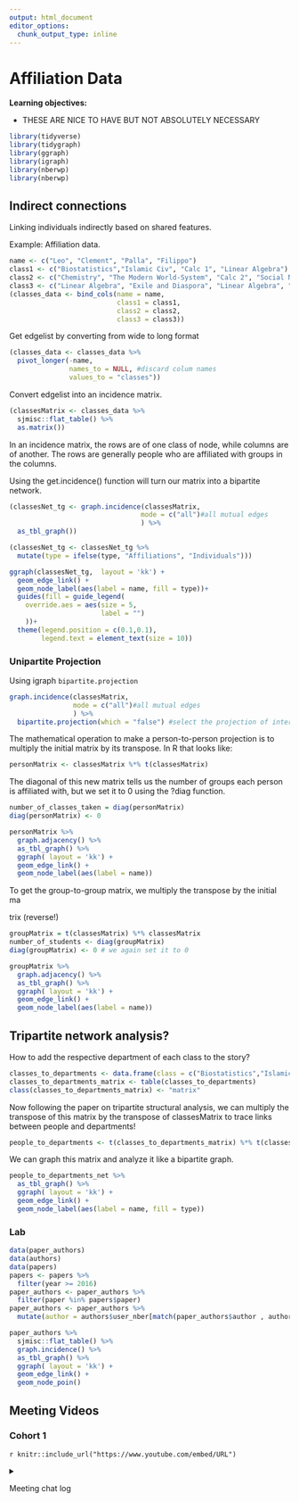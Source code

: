 ```yaml
---
output: html_document
editor_options: 
  chunk_output_type: inline
---
```


# Affiliation Data

**Learning objectives:**

-   THESE ARE NICE TO HAVE BUT NOT ABSOLUTELY NECESSARY

```r
library(tidyverse)
library(tidygraph)
library(ggraph)
library(igraph)
library(nberwp)
library(nberwp)
```

## Indirect connections

Linking individuals indirectly based on shared features.

Example: Affiliation data.

```r
name <- c("Leo", "Clement", "Palla", "Filippo")
class1 <- c("Biostatistics","Islamic Civ", "Calc 1", "Linear Algebra")
class2 <- c("Chemistry", "The Modern World-System", "Calc 2", "Social Networks")
class3 <- c("Linear Algebra", "Exile and Diaspora", "Linear Algebra", "The Modern World-System")
(classes_data <- bind_cols(name = name,
                           class1 = class1,
                           class2 = class2,
                           class3 = class3))
```

Get edgelist by converting from wide to long format

```r
(classes_data <- classes_data %>%
  pivot_longer(-name,
               names_to = NULL, #discard colum names
               values_to = "classes"))
```

Convert edgelist into an incidence matrix.

```r
(classesMatrix <- classes_data %>% 
  sjmisc::flat_table() %>% 
  as.matrix())
```

In an incidence matrix, the rows are of one class of node, while columns are of another. The rows are generally people who are affiliated with groups in the columns.

Using the get.incidence() function will turn our matrix into a bipartite network.

```r
(classesNet_tg <- graph.incidence(classesMatrix,
                                 mode = c("all")#all mutual edges 
                                 ) %>% 
  as_tbl_graph())
```

```r
(classesNet_tg <- classesNet_tg %>% 
  mutate(type = ifelse(type, "Affiliations", "Individuals")))
```

```r
ggraph(classesNet_tg,  layout = 'kk') + 
  geom_edge_link() + 
  geom_node_label(aes(label = name, fill = type))+
  guides(fill = guide_legend(
    override.aes = aes(size = 5,
                       label = "")
    ))+
  theme(legend.position = c(0.1,0.1),
        legend.text = element_text(size = 10))
```


### Unipartite Projection

Using igraph `bipartite.projection`

```r
graph.incidence(classesMatrix,
                mode = c("all")#all mutual edges 
                ) %>% 
  bipartite.projection(which = "false") #select the projection of interest. Here it's students
```

The mathematical operation to make a person-to-person projection is to multiply the initial matrix by its transpose. In R that looks like:
```r
personMatrix <- classesMatrix %*% t(classesMatrix)
```


The diagonal of this new matrix tells us the number of groups each person is affiliated with, but we set it to 0 using the ?diag function.

```r
number_of_classes_taken = diag(personMatrix)
diag(personMatrix) <- 0 
```

```r
personMatrix %>%
  graph.adjacency() %>% 
  as_tbl_graph() %>% 
  ggraph( layout = 'kk') + 
  geom_edge_link() + 
  geom_node_label(aes(label = name))
```

To get the group-to-group matrix, we multiply the transpose by the initial ma

trix (reverse!)

```r
groupMatrix = t(classesMatrix) %*% classesMatrix
number_of_students <- diag(groupMatrix)
diag(groupMatrix) <- 0 # we again set it to 0
```

```r

groupMatrix %>%
  graph.adjacency() %>% 
  as_tbl_graph() %>% 
  ggraph( layout = 'kk') + 
  geom_edge_link() + 
  geom_node_label(aes(label = name))
```

## Tripartite network analysis?

How to add the respective department of each class to the story?

```r
classes_to_departments <- data.frame(class = c("Biostatistics","Islamic Civ", "Calc 1", "Linear Algebra", "Chemistry", "The Modern World-System", "Calc 2", "Social Networks", "Exile and Diaspora"), department = c("Math", "History", "Math", "Math", "Chemistry", "Sociology", "Math", "Sociology", "History"), stringsAsFactors = F)
classes_to_departments_matrix <- table(classes_to_departments)
class(classes_to_departments_matrix) <- "matrix"  
```

Now following the paper on tripartite structural analysis, we can multiply the transpose of this matrix by the transpose of classesMatrix to trace links between people and departments!

```r
people_to_departments <- t(classes_to_departments_matrix) %*% t(classesMatrix)
```

We can graph this matrix and analyze it like a bipartite graph.

```r
people_to_departments_net %>%
  as_tbl_graph() %>% 
  ggraph( layout = 'kk') + 
  geom_edge_link() + 
  geom_node_label(aes(label = name, fill = type))
```

### Lab

```r
data(paper_authors)
data(authors)
data(papers)
papers <- papers %>%
  filter(year >= 2016)
paper_authors <- paper_authors %>% 
  filter(paper %in% papers$paper)
paper_authors <- paper_authors %>% 
  mutate(author = authors$user_nber[match(paper_authors$author , authors$author)])
```

```r
paper_authors %>% 
  sjmisc::flat_table() %>% 
  graph.incidence() %>% 
  as_tbl_graph() %>% 
  ggraph( layout = 'kk') + 
  geom_edge_link() + 
  geom_node_poin()
```

## Meeting Videos

### Cohort 1

`r knitr::include_url("https://www.youtube.com/embed/URL")`

<details>

<summary>

Meeting chat log

</summary>

    LOG

</details>
